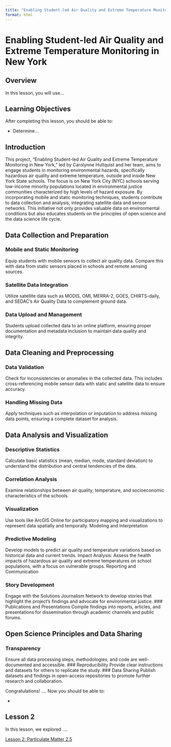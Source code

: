 ```yaml
---
title: "Enabling Student-led Air Quality and Extreme Temperature Monitoring in New York"
format: html
---
```

# Enabling Student-led Air Quality and Extreme Temperature Monitoring in New York

## Overview

In this lesson, you will use...

## Learning Objectives

After completing this lesson, you should be able to:

- Determine...

## Introduction

This project, "Enabling Student-led Air Quality and Extreme Temperature Monitoring in New York," led by Carolynne Hultquist and her team, aims to engage students in monitoring environmental hazards, specifically hazardous air quality and extreme temperature, outside and inside New York State schools. The focus is on New York City (NYC) schools serving low-income minority populations located in environmental justice communities characterized by high levels of hazard exposure. By incorporating mobile and static monitoring techniques, students contribute to data collection and analysis, integrating satellite data and sensor networks. This initiative not only provides valuable data on environmental conditions but also educates students on the principles of open science and the data science life cycle.


## Data Collection and Preparation


### Mobile and Static Monitoring 
Equip students with mobile sensors to collect air quality data. Compare this with data from static sensors placed in schools and remote sensing sources.

### Satellite Data Integration 
Utilize satellite data such as MODIS, OMI, MERRA-2, GOES, CHIRTS-daily, and SEDAC’s Air Quality Data to complement ground data.

### Data Upload and Management
Students upload collected data to an online platform, ensuring proper documentation and metadata inclusion to maintain data quality and integrity.

## Data Cleaning and Preprocessing

### Data Validation
Check for inconsistencies or anomalies in the collected data. This includes cross-referencing mobile sensor data with static and satellite data to ensure accuracy.

### Handling Missing Data
Apply techniques such as interpolation or imputation to address missing data points, ensuring a complete dataset for analysis.

## Data Analysis and Visualization

### Descriptive Statistics
Calculate basic statistics (mean, median, mode, standard deviation) to understand the distribution and central tendencies of the data.

### Correlation Analysis
Examine relationships between air quality, temperature, and socioeconomic characteristics of the schools.

### Visualization
Use tools like ArcGIS Online for participatory mapping and visualizations to represent data spatially and temporally.
Modeling and Interpretation

### Predictive Modeling
Develop models to predict air quality and temperature variations based on historical data and current trends.
Impact Analysis: Assess the health impacts of hazardous air quality and extreme temperatures on school populations, with a focus on vulnerable groups.
Reporting and Communication

### Story Development
Engage with the Solutions Journalism Network to develop stories that highlight the project’s findings and advocate for environmental justice.
### Publications and Presentations
Compile findings into reports, articles, and presentations for dissemination through academic channels and public forums.

## Open Science Principles and Data Sharing

### Transparency
Ensure all data processing steps, methodologies, and code are well-documented and accessible.
### Reproducibility
Provide clear instructions and datasets for others to replicate the study.
### Data Sharing
Publish datasets and findings in open-access repositories to promote further research and collaboration.


Congratulations! .... Now you should be able to:

-   

## Lesson 2 

In this lesson, we explored ....

[Lesson 2: Particulate Matter 2.5](){.btn .btn-primary .btn role="button"}